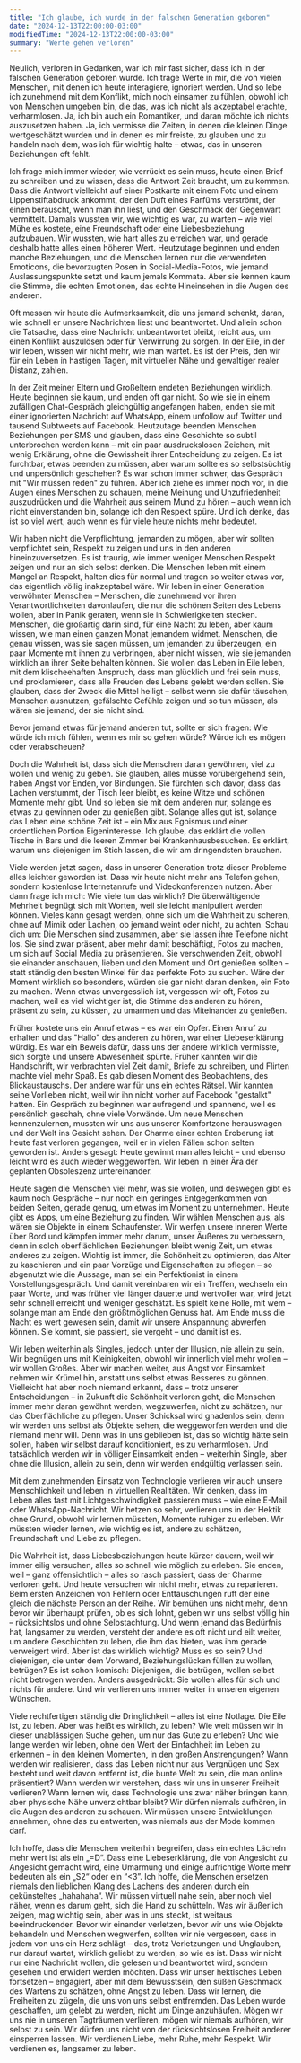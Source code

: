 ```yaml
---
title: "Ich glaube, ich wurde in der falschen Generation geboren"
date: "2024-12-13T22:00:00-03:00"
modifiedTime: "2024-12-13T22:00:00-03:00"
summary: "Werte gehen verloren"
---
```


Neulich, verloren in Gedanken, war ich mir fast sicher, dass ich in der falschen Generation geboren wurde. Ich trage Werte in mir, die von vielen Menschen, mit denen ich heute interagiere, ignoriert werden. Und so lebe ich zunehmend mit dem Konflikt, mich noch einsamer zu fühlen, obwohl ich von Menschen umgeben bin, die das, was ich nicht als akzeptabel erachte, verharmlosen. Ja, ich bin auch ein Romantiker, und daran möchte ich nichts auszusetzen haben. Ja, ich vermisse die Zeiten, in denen die kleinen Dinge wertgeschätzt wurden und in denen es mir freiste, zu glauben und zu handeln nach dem, was ich für wichtig halte – etwas, das in unseren Beziehungen oft fehlt.

Ich frage mich immer wieder, wie verrückt es sein muss, heute einen Brief zu schreiben und zu wissen, dass die Antwort Zeit braucht, um zu kommen. Dass die Antwort vielleicht auf einer Postkarte mit einem Foto und einem Lippenstiftabdruck ankommt, der den Duft eines Parfüms verströmt, der einen berauscht, wenn man ihn liest, und den Geschmack der Gegenwart vermittelt. Damals wussten wir, wie wichtig es war, zu warten – wie viel Mühe es kostete, eine Freundschaft oder eine Liebesbeziehung aufzubauen. Wir wussten, wie hart alles zu erreichen war, und gerade deshalb hatte alles einen höheren Wert. Heutzutage beginnen und enden manche Beziehungen, und die Menschen lernen nur die verwendeten Emoticons, die bevorzugten Posen in Social-Media-Fotos, wie jemand Auslassungspunkte setzt und kaum jemals Kommata. Aber sie kennen kaum die Stimme, die echten Emotionen, das echte Hineinsehen in die Augen des anderen.

Oft messen wir heute die Aufmerksamkeit, die uns jemand schenkt, daran, wie schnell er unsere Nachrichten liest und beantwortet. Und allein schon die Tatsache, dass eine Nachricht unbeantwortet bleibt, reicht aus, um einen Konflikt auszulösen oder für Verwirrung zu sorgen. In der Eile, in der wir leben, wissen wir nicht mehr, wie man wartet. Es ist der Preis, den wir für ein Leben in hastigen Tagen, mit virtueller Nähe und gewaltiger realer Distanz, zahlen.

In der Zeit meiner Eltern und Großeltern endeten Beziehungen wirklich. Heute beginnen sie kaum, und enden oft gar nicht. So wie sie in einem zufälligen Chat-Gespräch gleichgültig angefangen haben, enden sie mit einer ignorierten Nachricht auf WhatsApp, einem unfollow auf Twitter und tausend Subtweets auf Facebook. Heutzutage beenden Menschen Beziehungen per SMS und glauben, dass eine Geschichte so subtil unterbrochen werden kann – mit ein paar ausdruckslosen Zeichen, mit wenig Erklärung, ohne die Gewissheit ihrer Entscheidung zu zeigen. Es ist furchtbar, etwas beenden zu müssen, aber warum sollte es so selbstsüchtig und unpersönlich geschehen? Es war schon immer schwer, das Gespräch mit "Wir müssen reden" zu führen. Aber ich ziehe es immer noch vor, in die Augen eines Menschen zu schauen, meine Meinung und Unzufriedenheit auszudrücken und die Wahrheit aus seinem Mund zu hören – auch wenn ich nicht einverstanden bin, solange ich den Respekt spüre. Und ich denke, das ist so viel wert, auch wenn es für viele heute nichts mehr bedeutet.

Wir haben nicht die Verpflichtung, jemanden zu mögen, aber wir sollten verpflichtet sein, Respekt zu zeigen und uns in den anderen hineinzuversetzen. Es ist traurig, wie immer weniger Menschen Respekt zeigen und nur an sich selbst denken. Die Menschen leben mit einem Mangel an Respekt, halten dies für normal und tragen so weiter etwas vor, das eigentlich völlig inakzeptabel wäre. Wir leben in einer Generation verwöhnter Menschen – Menschen, die zunehmend vor ihren Verantwortlichkeiten davonlaufen, die nur die schönen Seiten des Lebens wollen, aber in Panik geraten, wenn sie in Schwierigkeiten stecken. Menschen, die großartig darin sind, für eine Nacht zu leben, aber kaum wissen, wie man einen ganzen Monat jemandem widmet. Menschen, die genau wissen, was sie sagen müssen, um jemanden zu überzeugen, ein paar Momente mit ihnen zu verbringen, aber nicht wissen, wie sie jemanden wirklich an ihrer Seite behalten können. Sie wollen das Leben in Eile leben, mit dem klischeehaften Anspruch, dass man glücklich und frei sein muss, und proklamieren, dass alle Freuden des Lebens gelebt werden sollen. Sie glauben, dass der Zweck die Mittel heiligt – selbst wenn sie dafür täuschen, Menschen ausnutzen, gefälschte Gefühle zeigen und so tun müssen, als wären sie jemand, der sie nicht sind.

Bevor jemand etwas für jemand anderen tut, sollte er sich fragen: Wie würde ich mich fühlen, wenn es mir so gehen würde? Würde ich es mögen oder verabscheuen?

Doch die Wahrheit ist, dass sich die Menschen daran gewöhnen, viel zu wollen und wenig zu geben. Sie glauben, alles müsse vorübergehend sein, haben Angst vor Enden, vor Bindungen. Sie fürchten sich davor, dass das Lachen verstummt, der Tisch leer bleibt, es keine Witze und schönen Momente mehr gibt. Und so leben sie mit dem anderen nur, solange es etwas zu gewinnen oder zu genießen gibt. Solange alles gut ist, solange das Leben eine schöne Zeit ist – ein Mix aus Egoismus und einer ordentlichen Portion Eigeninteresse. Ich glaube, das erklärt die vollen Tische in Bars und die leeren Zimmer bei Krankenhausbesuchen. Es erklärt, warum uns diejenigen im Stich lassen, die wir am dringendsten brauchen.

Viele werden jetzt sagen, dass in unserer Generation trotz dieser Probleme alles leichter geworden ist. Dass wir heute nicht mehr ans Telefon gehen, sondern kostenlose Internetanrufe und Videokonferenzen nutzen. Aber dann frage ich mich: Wie viele tun das wirklich? Die überwältigende Mehrheit begnügt sich mit Worten, weil sie leicht manipuliert werden können. Vieles kann gesagt werden, ohne sich um die Wahrheit zu scheren, ohne auf Mimik oder Lachen, ob jemand weint oder nicht, zu achten. Schau dich um: Die Menschen sind zusammen, aber sie lassen ihre Telefone nicht los. Sie sind zwar präsent, aber mehr damit beschäftigt, Fotos zu machen, um sich auf Social Media zu präsentieren. Sie verschwenden Zeit, obwohl sie einander anschauen, lieben und den Moment und Ort genießen sollten – statt ständig den besten Winkel für das perfekte Foto zu suchen. Wäre der Moment wirklich so besonders, würden sie gar nicht daran denken, ein Foto zu machen. Wenn etwas unvergesslich ist, vergessen wir oft, Fotos zu machen, weil es viel wichtiger ist, die Stimme des anderen zu hören, präsent zu sein, zu küssen, zu umarmen und das Miteinander zu genießen.

Früher kostete uns ein Anruf etwas – es war ein Opfer. Einen Anruf zu erhalten und das "Hallo" des anderen zu hören, war einer Liebeserklärung würdig. Es war ein Beweis dafür, dass uns der andere wirklich vermisste, sich sorgte und unsere Abwesenheit spürte. Früher kannten wir die Handschrift, wir verbrachten viel Zeit damit, Briefe zu schreiben, und Flirten machte viel mehr Spaß. Es gab diesen Moment des Beobachtens, des Blickaustauschs. Der andere war für uns ein echtes Rätsel. Wir kannten seine Vorlieben nicht, weil wir ihn nicht vorher auf Facebook "gestalkt" hatten. Ein Gespräch zu beginnen war aufregend und spannend, weil es persönlich geschah, ohne viele Vorwände. Um neue Menschen kennenzulernen, mussten wir uns aus unserer Komfortzone herauswagen und der Welt ins Gesicht sehen. Der Charme einer echten Eroberung ist heute fast verloren gegangen, weil er in vielen Fällen schon selten geworden ist. Anders gesagt: Heute gewinnt man alles leicht – und ebenso leicht wird es auch wieder weggeworfen. Wir leben in einer Ära der geplanten Obsoleszenz untereinander.

Heute sagen die Menschen viel mehr, was sie wollen, und deswegen gibt es kaum noch Gespräche – nur noch ein geringes Entgegenkommen von beiden Seiten, gerade genug, um etwas im Moment zu unternehmen. Heute gibt es Apps, um eine Beziehung zu finden. Wir wählen Menschen aus, als wären sie Objekte in einem Schaufenster. Wir werfen unsere inneren Werte über Bord und kämpfen immer mehr darum, unser Äußeres zu verbessern, denn in solch oberflächlichen Beziehungen bleibt wenig Zeit, um etwas anderes zu zeigen. Wichtig ist immer, die Schönheit zu optimieren, das Alter zu kaschieren und ein paar Vorzüge und Eigenschaften zu pflegen – so abgenutzt wie die Aussage, man sei ein Perfektionist in einem Vorstellungsgespräch. Und damit vereinbaren wir ein Treffen, wechseln ein paar Worte, und was früher viel länger dauerte und wertvoller war, wird jetzt sehr schnell erreicht und weniger geschätzt. Es spielt keine Rolle, mit wem – solange man am Ende den größtmöglichen Genuss hat. Am Ende muss die Nacht es wert gewesen sein, damit wir unsere Anspannung abwerfen können. Sie kommt, sie passiert, sie vergeht – und damit ist es.

Wir leben weiterhin als Singles, jedoch unter der Illusion, nie allein zu sein. Wir begnügen uns mit Kleinigkeiten, obwohl wir innerlich viel mehr wollen – wir wollen Großes. Aber wir machen weiter, aus Angst vor Einsamkeit nehmen wir Krümel hin, anstatt uns selbst etwas Besseres zu gönnen. Vielleicht hat aber noch niemand erkannt, dass – trotz unserer Entscheidungen – in Zukunft die Schönheit verloren geht, die Menschen immer mehr daran gewöhnt werden, wegzuwerfen, nicht zu schätzen, nur das Oberflächliche zu pflegen. Unser Schicksal wird gnadenlos sein, denn wir werden uns selbst als Objekte sehen, die weggeworfen werden und die niemand mehr will. Denn was in uns geblieben ist, das so wichtig hätte sein sollen, haben wir selbst darauf konditioniert, es zu verharmlosen. Und tatsächlich werden wir in völliger Einsamkeit enden – weiterhin Single, aber ohne die Illusion, allein zu sein, denn wir werden endgültig verlassen sein.

Mit dem zunehmenden Einsatz von Technologie verlieren wir auch unsere Menschlichkeit und leben in virtuellen Realitäten. Wir denken, dass im Leben alles fast mit Lichtgeschwindigkeit passieren muss – wie eine E-Mail oder WhatsApp-Nachricht. Wir hetzen so sehr, verlieren uns in der Hektik ohne Grund, obwohl wir lernen müssten, Momente ruhiger zu erleben. Wir müssten wieder lernen, wie wichtig es ist, andere zu schätzen, Freundschaft und Liebe zu pflegen.

Die Wahrheit ist, dass Liebesbeziehungen heute kürzer dauern, weil wir immer eilig versuchen, alles so schnell wie möglich zu erleben. Sie enden, weil – ganz offensichtlich – alles so rasch passiert, dass der Charme verloren geht. Und heute versuchen wir nicht mehr, etwas zu reparieren. Beim ersten Anzeichen von Fehlern oder Enttäuschungen ruft der eine gleich die nächste Person an der Reihe. Wir bemühen uns nicht mehr, denn bevor wir überhaupt prüfen, ob es sich lohnt, geben wir uns selbst völlig hin – rücksichtslos und ohne Selbstachtung. Und wenn jemand das Bedürfnis hat, langsamer zu werden, versteht der andere es oft nicht und eilt weiter, um andere Geschichten zu leben, die ihm das bieten, was ihm gerade verweigert wird. Aber ist das wirklich wichtig? Muss es so sein? Und diejenigen, die unter dem Vorwand, Beziehungslücken füllen zu wollen, betrügen? Es ist schon komisch: Diejenigen, die betrügen, wollen selbst nicht betrogen werden. Anders ausgedrückt: Sie wollen alles für sich und nichts für andere. Und wir verlieren uns immer weiter in unseren eigenen Wünschen.

Viele rechtfertigen ständig die Dringlichkeit – alles ist eine Notlage. Die Eile ist, zu leben. Aber was heißt es wirklich, zu leben? Wie weit müssen wir in dieser unablässigen Suche gehen, um nur das Gute zu erleben? Und wie lange werden wir leben, ohne den Wert der Einfachheit im Leben zu erkennen – in den kleinen Momenten, in den großen Anstrengungen? Wann werden wir realisieren, dass das Leben nicht nur aus Vergnügen und Sex besteht und weit davon entfernt ist, die bunte Welt zu sein, die man online präsentiert? Wann werden wir verstehen, dass wir uns in unserer Freiheit verlieren? Wann lernen wir, dass Technologie uns zwar näher bringen kann, aber physische Nähe unverzichtbar bleibt? Wir dürfen niemals aufhören, in die Augen des anderen zu schauen. Wir müssen unsere Entwicklungen annehmen, ohne das zu entwerten, was niemals aus der Mode kommen darf.

Ich hoffe, dass die Menschen weiterhin begreifen, dass ein echtes Lächeln mehr wert ist als ein „=D“. Dass eine Liebeserklärung, die von Angesicht zu Angesicht gemacht wird, eine Umarmung und einige aufrichtige Worte mehr bedeuten als ein „S2“ oder ein “&lt;3”. Ich hoffe, die Menschen ersetzen niemals den lieblichen Klang des Lachens des anderen durch ein gekünsteltes „hahahaha“. Wir müssen virtuell nahe sein, aber noch viel näher, wenn es darum geht, sich die Hand zu schütteln. Was wir äußerlich zeigen, mag wichtig sein, aber was in uns steckt, ist weitaus beeindruckender. Bevor wir einander verletzen, bevor wir uns wie Objekte behandeln und Menschen wegwerfen, sollten wir nie vergessen, dass in jedem von uns ein Herz schlägt – das, trotz Verletzungen und Unglauben, nur darauf wartet, wirklich geliebt zu werden, so wie es ist. Dass wir nicht nur eine Nachricht wollen, die gelesen und beantwortet wird, sondern gesehen und erwidert werden möchten. Dass wir unser hektisches Leben fortsetzen – engagiert, aber mit dem Bewusstsein, den süßen Geschmack des Wartens zu schätzen, ohne Angst zu leben. Dass wir lernen, die Freiheiten zu zügeln, die uns von uns selbst entfremden. Das Leben wurde geschaffen, um gelebt zu werden, nicht um Dinge anzuhäufen. Mögen wir uns nie in unseren Tagträumen verlieren, mögen wir niemals aufhören, wir selbst zu sein. Wir dürfen uns nicht von der rücksichtslosen Freiheit anderer einsperren lassen. Wir verdienen Liebe, mehr Ruhe, mehr Respekt. Wir verdienen es, langsamer zu leben.
